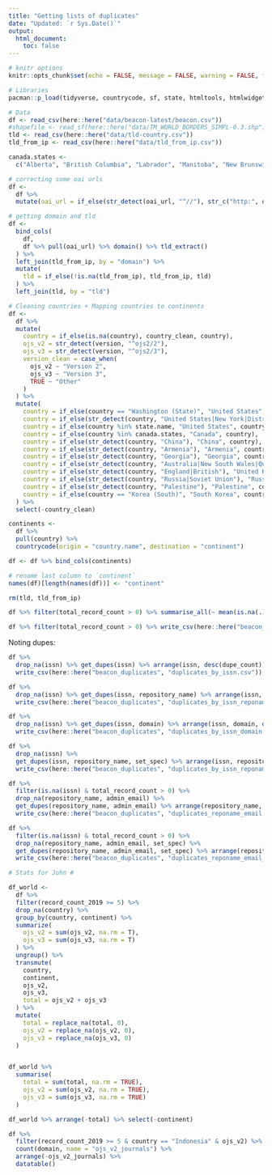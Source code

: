 ```yaml
---
title: "Getting lists of duplicates"
date: "Updated: `r Sys.Date()`"
output:
  html_document:
    toc: false
---
```



```r
# knitr options
knitr::opts_chunk$set(echo = FALSE, message = FALSE, warning = FALSE, fig.retina = 4)
```


```r
# Libraries
pacman::p_load(tidyverse, countrycode, sf, state, htmltools, htmlwidgets, urltools, janitor, DT, RColorBrewer, plotly)

# Data
df <- read_csv(here::here("data/beacon-latest/beacon.csv"))
#shapefile <- read_sf(here::here("data/TM_WORLD_BORDERS_SIMPL-0.3.shp"))
tld <- read_csv(here::here("data/tld-country.csv"))
tld_from_ip <- read_csv(here::here("data/tld_from_ip.csv"))

canada.states <- 
  c("Alberta", "British Columbia", "Labrador", "Manitoba", "New Brunswick", "Newfoundland", "Nova Scotia", "Nunavut", "North West Terr.", "Ontario", "Prince Edward Is.", "Québec (Province)", "Saskatchewan", "Yukon")
```


```r
# correcting some oai urls
df <- 
  df %>% 
  mutate(oai_url = if_else(str_detect(oai_url, "^//"), str_c("http:", oai_url), oai_url))
```


```r
# getting domain and tld
df <- 
  bind_cols(
    df,
    df %>% pull(oai_url) %>% domain() %>% tld_extract()
  ) %>% 
  left_join(tld_from_ip, by = "domain") %>%
  mutate(
    tld = if_else(!is.na(tld_from_ip), tld_from_ip, tld)
  ) %>%
  left_join(tld, by = "tld")
```


```r
# Cleaning countries + Mapping countries to continents
df <-
  df %>% 
  mutate(
    country = if_else(is.na(country), country_clean, country),
    ojs_v2 = str_detect(version, "^ojs2/2"),
    ojs_v3 = str_detect(version, "^ojs2/3"),
    version_clean = case_when(
      ojs_v2 ~ "Version 2",
      ojs_v3 ~ "Version 3",
      TRUE ~ "Other"
    )
  ) %>% 
  mutate(
    country = if_else(country == "Washington (State)", "United States", country),
    country = if_else(str_detect(country, "United States|New York|District of Columbia"), "United States", country),
    country = if_else(country %in% state.name, "United States", country),
    country = if_else(country %in% canada.states, "Canada", country),
    country = if_else(str_detect(country, "China"), "China", country),
    country = if_else(str_detect(country, "Armenia"), "Armenia", country),
    country = if_else(str_detect(country, "Georgia"), "Georgia", country),
    country = if_else(str_detect(country, "Australia|New South Wales|Queensland|Victoria"), "Australia", country),
    country = if_else(str_detect(country, "England|British"), "United Kingdom", country),
    country = if_else(str_detect(country, "Russia|Soviet Union"), "Russia", country),
    country = if_else(str_detect(country, "Palestine"), "Palestine", country),
    country = if_else(country == "Korea (South)", "South Korea", country)
  ) %>% 
  select(-country_clean)

continents <-
  df %>%
  pull(country) %>% 
  countrycode(origin = "country.name", destination = "continent")

df <- df %>% bind_cols(continents)

# rename last column to `continent`
names(df)[length(names(df))] <- "continent"

rm(tld, tld_from_ip)

df %>% filter(total_record_count > 0) %>% summarise_all(~ mean(is.na(.)))

df %>% filter(total_record_count > 0) %>% write_csv(here::here("beacon_countries_cleaned_03.03.2021.csv"))
```


Noting dupes:

```r
df %>% 
  drop_na(issn) %>% get_dupes(issn) %>% arrange(issn, desc(dupe_count)) %>% 
  write_csv(here::here("beacon_duplicates", "duplicates_by_issn.csv"))

df %>% 
  drop_na(issn) %>% get_dupes(issn, repository_name) %>% arrange(issn, repository_name, desc(dupe_count)) %>% 
  write_csv(here::here("beacon_duplicates", "duplicates_by_issn_reponame.csv"))

df %>% 
  drop_na(issn) %>% get_dupes(issn, domain) %>% arrange(issn, domain, desc(dupe_count)) %>% 
  write_csv(here::here("beacon_duplicates", "duplicates_by_issn_domain.csv"))

df %>% 
  drop_na(issn) %>% 
  get_dupes(issn, repository_name, set_spec) %>% arrange(issn, repository_name, set_spec, desc(dupe_count)) %>% 
  write_csv(here::here("beacon_duplicates", "duplicates_by_issn_reponame_setspec.csv"))
```


```r
df %>% 
  filter(is.na(issn) & total_record_count > 0) %>% 
  drop_na(repository_name, admin_email) %>% 
  get_dupes(repository_name, admin_email) %>% arrange(repository_name, admin_email, desc(dupe_count)) %>% 
  write_csv(here::here("beacon_duplicates", "duplicates_reponame_email (no issn).csv"))

df %>% 
  filter(is.na(issn) & total_record_count > 0) %>% 
  drop_na(repository_name, admin_email, set_spec) %>% 
  get_dupes(repository_name, admin_email, set_spec) %>% arrange(repository_name, admin_email, set_spec, desc(dupe_count)) %>% 
  write_csv(here::here("beacon_duplicates", "duplicates_reponame_email_setspec (no issn).csv"))
```






```r
# Stats for John #

df_world <-
  df %>%
  filter(record_count_2019 >= 5) %>% 
  drop_na(country) %>%   
  group_by(country, continent) %>% 
  summarize(
    ojs_v2 = sum(ojs_v2, na.rm = T),
    ojs_v3 = sum(ojs_v3, na.rm = T)
  ) %>% 
  ungroup() %>% 
  transmute(
    country,
    continent,
    ojs_v2,
    ojs_v3,
    total = ojs_v2 + ojs_v3
  ) %>% 
  mutate(
    total = replace_na(total, 0),
    ojs_v2 = replace_na(ojs_v2, 0),
    ojs_v3 = replace_na(ojs_v3, 0)
  )


df_world %>% 
  summarise(
    total = sum(total, na.rm = TRUE),
    ojs_v2 = sum(ojs_v2, na.rm = TRUE),
    ojs_v3 = sum(ojs_v3, na.rm = TRUE)
  )

df_world %>% arrange(-total) %>% select(-continent)

df %>%
  filter(record_count_2019 >= 5 & country == "Indonesia" & ojs_v2) %>% 
  count(domain, name = "ojs_v2_journals") %>% 
  arrange(-ojs_v2_journals) %>% 
  datatable()
```

